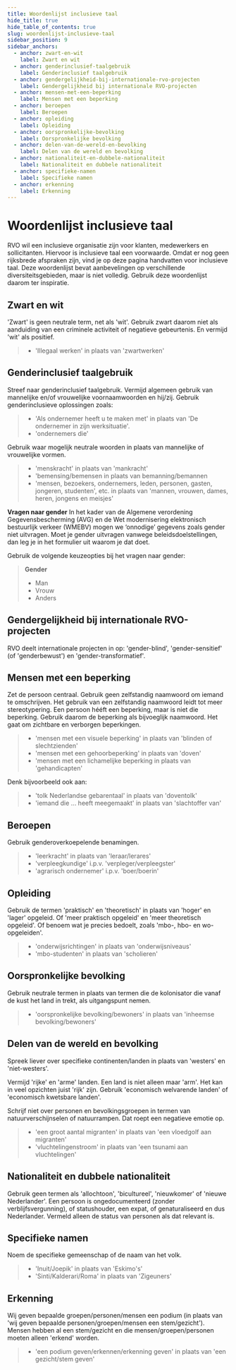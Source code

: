 ```yaml
---
title: Woordenlijst inclusieve taal
hide_title: true
hide_table_of_contents: true
slug: woordenlijst-inclusieve-taal
sidebar_position: 9
sidebar_anchors:
  - anchor: zwart-en-wit
    label: Zwart en wit
  - anchor: genderinclusief-taalgebruik
    label: Genderinclusief taalgebruik
  - anchor: gendergelijkheid-bij-internationale-rvo-projecten
    label: Gendergelijkheid bij internationale RVO-projecten
  - anchor: mensen-met-een-beperking
    label: Mensen met een beperking
  - anchor: beroepen
    label: Beroepen
  - anchor: opleiding
    label: Opleiding
  - anchor: oorspronkelijke-bevolking
    label: Oorspronkelijke bevolking
  - anchor: delen-van-de-wereld-en-bevolking
    label: Delen van de wereld en bevolking
  - anchor: nationaliteit-en-dubbele-nationaliteit
    label: Nationaliteit en dubbele nationaliteit
  - anchor: specifieke-namen
    label: Specifieke namen
  - anchor: erkenning
    label: Erkenning
---
```


# Woordenlijst inclusieve taal

RVO wil een inclusieve organisatie zijn voor klanten, medewerkers en sollicitanten. Hiervoor is inclusieve taal een voorwaarde. Omdat er nog geen rijksbrede afspraken zijn, vind je op deze pagina handvatten voor inclusieve taal. Deze woordenlijst bevat aanbevelingen op verschillende diversiteitsgebieden, maar is niet volledig. Gebruik deze woordenlijst daarom ter inspiratie.

## Zwart en wit

'Zwart' is geen neutrale term, net als 'wit'. Gebruik zwart daarom niet als aanduiding van een criminele activiteit of negatieve gebeurtenis. En vermijd 'wit' als positief.

> - 'Illegaal werken' in plaats van 'zwartwerken'

## Genderinclusief taalgebruik

Streef naar genderinclusief taalgebruik. Vermijd algemeen gebruik van mannelijke en/of vrouwelijke voornaamwoorden en hij/zij. Gebruik genderinclusieve oplossingen zoals:

> - 'Als ondernemer heeft u te maken met' in plaats van 'De ondernemer in zijn werksituatie'.
> - 'ondernemers die'

Gebruik waar mogelijk neutrale woorden in plaats van mannelijke of vrouwelijke vormen.

> - 'menskracht' in plaats van 'mankracht'
> - 'bemensing/bemensen in plaats van bemanning/bemannen
> - 'mensen, bezoekers, ondernemers, leden, personen, gasten, jongeren, studenten', etc. in plaats van 'mannen, vrouwen, dames, heren, jongens en meisjes'

**Vragen naar gender**
In het kader van de Algemene verordening Gegevensbescherming (AVG) en de Wet modernisering elektronisch bestuurlijk verkeer (WMEBV) mogen we ‘onnodige’ gegevens zoals gender niet uitvragen. Moet je gender uitvragen vanwege beleidsdoelstellingen, dan leg je in het formulier uit waarom je dat doet.

Gebruik de volgende keuzeopties bij het vragen naar gender:

> **Gender**
> - Man
> - Vrouw
> - Anders

## Gendergelijkheid bij internationale RVO-projecten

RVO deelt internationale projecten in op: 'gender-blind', 'gender-sensitief' (of 'genderbewust') en 'gender-transformatief'.

## Mensen met een beperking

Zet de persoon centraal. Gebruik geen zelfstandig naamwoord om iemand te omschrijven. Het gebruik van een zelfstandig naamwoord leidt tot meer stereotypering. Een persoon hééft een beperking, maar is niet die beperking. Gebruik daarom de beperking als bijvoeglijk naamwoord. Het gaat om zichtbare en verborgen beperkingen.

> - 'mensen met een visuele beperking' in plaats van 'blinden of slechtzienden'
> - 'mensen met een gehoorbeperking' in plaats van 'doven'
> - 'mensen met een lichamelijke beperking in plaats van 'gehandicapten'

Denk bijvoorbeeld ook aan:

> - 'tolk Nederlandse gebarentaal' in plaats van 'doventolk'
> - 'iemand die ... heeft meegemaakt' in plaats van 'slachtoffer van'

## Beroepen

Gebruik genderoverkoepelende benamingen.

> - 'leerkracht' in plaats van 'leraar/lerares'
> - 'verpleegkundige' i.p.v. 'verpleger/verpleegster'
> - 'agrarisch ondernemer' i.p.v. 'boer/boerin'

## Opleiding

Gebruik de termen 'praktisch' en 'theoretisch' in plaats van 'hoger' en 'lager' opgeleid. Of 'meer praktisch opgeleid' en 'meer theoretisch opgeleid'. Of benoem wat je precies bedoelt, zoals 'mbo-, hbo- en wo-opgeleiden'.

> - 'onderwijsrichtingen' in plaats van 'onderwijsniveaus'
> - 'mbo-studenten' in plaats van 'scholieren'

## Oorspronkelijke bevolking

Gebruik neutrale termen in plaats van termen die de kolonisator die vanaf de kust het land in trekt, als uitgangspunt nemen.

> - 'oorspronkelijke bevolking/bewoners' in plaats van 'inheemse bevolking/bewoners'

## Delen van de wereld en bevolking

Spreek liever over specifieke continenten/landen in plaats van 'westers' en 'niet-westers'.

Vermijd 'rijke' en 'arme' landen. Een land is niet alleen maar 'arm'. Het kan in veel opzichten juist 'rijk' zijn. Gebruik 'economisch welvarende landen' of 'economisch kwetsbare landen'.

Schrijf niet over personen en bevolkingsgroepen in termen van natuurverschijnselen of natuurrampen. Dat roept een negatieve emotie op.

> - 'een groot aantal migranten' in plaats van 'een vloedgolf aan migranten'
> - 'vluchtelingenstroom' in plaats van 'een tsunami aan vluchtelingen'

## Nationaliteit en dubbele nationaliteit

Gebruik geen termen als 'allochtoon', 'bicultureel', 'nieuwkomer' of 'nieuwe Nederlander'. Een persoon is ongedocumenteerd (zonder verblijfsvergunning), of statushouder, een expat, of genaturaliseerd en dus Nederlander. Vermeld alleen de status van personen als dat relevant is.

## Specifieke namen

Noem de specifieke gemeenschap of de naam van het volk.

> - 'Inuit/Joepik' in plaats van 'Eskimo's'
> - 'Sinti/Kalderari/Roma' in plaats van 'Zigeuners'

## Erkenning

Wij geven bepaalde groepen/personen/mensen een podium (in plaats van 'wij geven bepaalde personen/groepen/mensen een stem/gezicht'). Mensen hebben al een stem/gezicht en die mensen/groepen/personen moeten alleen 'erkend' worden.

> - 'een podium geven/erkennen/erkenning geven' in plaats van 'een gezicht/stem geven'
